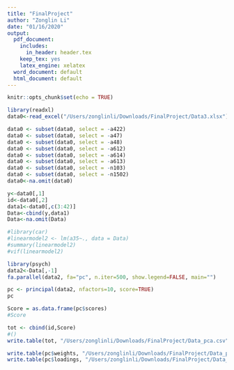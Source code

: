 ```yaml
---
title: "FinalProject"
author: "Zonglin Li"
date: "01/16/2020"
output:
  pdf_document:
    includes:
      in_header: header.tex
    keep_tex: yes   
    latex_engine: xelatex
  word_document: default
  html_document: default
---
```


```r
knitr::opts_chunk$set(echo = TRUE)
```



```r
library(readxl)
data0<-read_excel("/Users/zonglinli/Downloads/FinalProject/Data3.xlsx")
```

```r
data0 <- subset(data0, select = -a422)
data0 <- subset(data0, select = -a47)
data0 <- subset(data0, select = -a48)
data0 <- subset(data0, select = -a612)
data0 <- subset(data0, select = -a614)
data0 <- subset(data0, select = -a613)
data0 <- subset(data0, select = -n103)
data0 <- subset(data0, select = -n1502)
data0<-na.omit(data0)
```

```r
y<-data0[,1]
id<-data0[,2]
data1<-data0[,c(3:42)]
Data<-cbind(y,data1)
Data<-na.omit(Data)
```


```r
#library(car)
#linearmodel2 <- lm(a35~., data = Data)
#summary(linearmodel2)
#vif(linearmodel2)
```

```r
library(psych) 
data2<-Data[,-1]
fa.parallel(data2, fa="pc", n.iter=500, show.legend=FALSE, main="")
```

```r
pc <- principal(data2, nfactors=10, score=TRUE)
pc
```

```r
Score = as.data.frame(pc$scores)
#Score
```

```r
tot <- cbind(id,Score)
#()
write.table(tot, "/Users/zonglinli/Downloads/FinalProject/Data_pca.csv",row.names=FALSE, sep = ",")
```

```r
write.table(pc$weights, "/Users/zonglinli/Downloads/FinalProject/Data_pcweightes.csv",row.names=FALSE, sep = ",")
write.table(pc$loadings, "/Users/zonglinli/Downloads/FinalProject/Data_pcloadings.csv",row.names=FALSE, sep = ",")
```

